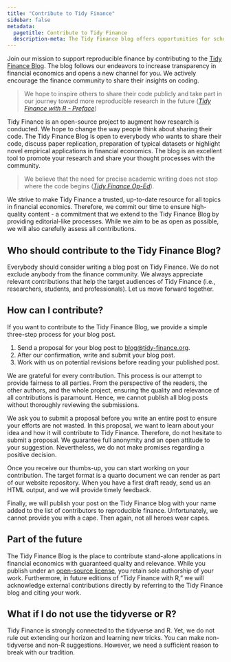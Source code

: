 ```yaml
---
title: "Contribute to Tidy Finance"
sidebar: false
metadata:
  pagetitle: Contribute to Tidy Finance
  description-meta: The Tidy Finance blog offers opportunities for scholars and students to publicly share their R or Python code. 
---
```


Join our mission to support reproducible finance by contributing to the [Tidy Finance Blog](blog.qmd). The blog follows our endeavors to increase transparency in financial economics and opens a new channel for you. We actively encourage the finance community to share their insights on coding.

>We hope to inspire others to share their code publicly and take part in our journey toward more reproducible research in the future (*[Tidy Finance with R - Preface](index.qmd#why-does-this-book-exist)*)

Tidy Finance is an open-source project to augment how research is conducted. We hope to change the way people think about sharing their code. The Tidy Finance Blog is open to everybody who wants to share their code, discuss paper replication, preparation of typical datasets or highlight novel empirical applications in financial economics. The blog is an excellent tool to promote your research and share your thought processes with the community.

>We believe that the need for precise academic writing does not stop where the code begins (*[Tidy Finance Op-Ed](blog/op-ed-tidy-finance/index.qmd)*).

We strive to make Tidy Finance a trusted, up-to-date resource for all topics in financial economics. Therefore, we commit our time to ensure high-quality content - a commitment that we extend to the Tidy Finance Blog by providing editorial-like processes. While we aim to be as open as possible, we will also carefully assess all contributions. 

## Who should contribute to the Tidy Finance Blog?

Everybody should consider writing a blog post on Tidy Finance. We do not exclude anybody from the finance community. We always appreciate relevant contributions that help the target audiences of Tidy Finance (i.e., researchers, students, and professionals). Let us move forward together.

## How can I contribute?

If you want to contribute to the Tidy Finance Blog, we provide a simple three-step process for your blog post.  

1. Send a proposal for your blog post to [blog\@tidy-finance.org](mailto:blog@tidy-finance.org). 
2. After our confirmation, write and submit your blog post.
3. Work with us on potential revisions before reading your published post.

We are grateful for every contribution. This process is our attempt to provide fairness to all parties. From the perspective of the readers, the other authors, and the whole project, ensuring the quality and relevance of all contributions is paramount. Hence, we cannot publish all blog posts without thoroughly reviewing the submissions.

We ask you to submit a proposal before you write an entire post to ensure your efforts are not wasted. In this proposal, we want to learn about your idea and how it will contribute to Tidy Finance. Therefore, do not hesitate to submit a proposal. We guarantee full anonymity and an open attitude to your suggestion. Nevertheless, we do not make promises regarding a positive decision.

Once you receive our thumbs-up, you can start working on your contribution. The target format is a quarto document we can render as part of our website repository. When you have a first draft ready, send us an HTML output, and we will provide timely feedback. 

Finally, we will publish your post on the Tidy Finance blog with your name added to the list of contributors to reproducible finance. Unfortunately, we cannot provide you with a cape. Then again, not all heroes wear capes. 

## Part of the future

The Tidy Finance Blog is the place to contribute stand-alone applications in financial economics with guaranteed quality and relevance. While you publish under an [open-source license](index.qmd#license), you retain sole authorship of your work. Furthermore, in future editions of “Tidy Finance with R,” we will acknowledge external contributions directly by referring to the Tidy Finance blog and citing your work.

## What if I do not use the tidyverse or R? 

Tidy Finance is strongly connected to the tidyverse and R. Yet, we do not rule out extending our horizon and learning new tricks. You can make non-tidyverse and non-R suggestions. However, we need a sufficient reason to break with our tradition.
